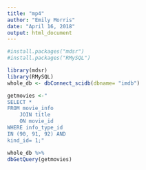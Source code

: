 ```yaml
---
title: "mp4"
author: "Emily Morris"
date: "April 16, 2018"
output: html_document
---
```


```r

#install.packages("mdsr")
#install.packages("RMySQL")

library(mdsr)
library(RMySQL)
whole_db <- dbConnect_scidb(dbname= "imdb")

```

```r
getmovies <-"
SELECT *
FROM movie_info 
	JOIN title 
	ON movie_id
WHERE info_type_id
IN (90, 91, 92) AND 
kind_id= 1;"
```

```r
whole_db %>%
dbGetQuery(getmovies)
```